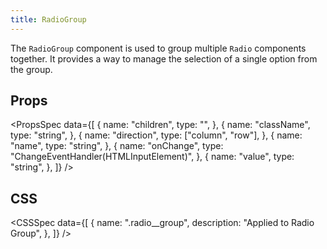```yaml
---
title: RadioGroup
---
```


The `RadioGroup` component is used to group multiple `Radio` components together. It provides a way to manage the selection of a single option from the group.

<Preview name="RadioGroup" />

## Props

<PropsSpec
  data={[
    {
      name: "children",
      type: "",
    },
    {
      name: "className",
      type: "string",
    },
    {
      name: "direction",
      type: ["column", "row"],
    },
    {
      name: "name",
      type: "string",
    },
    {
      name: "onChange",
      type: "ChangeEventHandler(HTMLInputElement)",
    },
    {
      name: "value",
      type: "string",
    },
  ]}
/>

## CSS

<CSSSpec
  data={[
    {
      name: ".radio__group",
      description: "Applied to Radio Group",
    },
  ]}
/>
